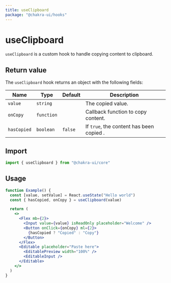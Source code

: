 ```yaml
---
title: useClipboard
package: "@chakra-ui/hooks"
---
```


# useClipboard

`useClipboard` is a custom hook to handle copying content to clipboard.

## Return value

The `useClipboard` hook returns an object with the following fields:

| Name        | Type       | Default | Description                              |
| ----------- | ---------- | ------- | ---------------------------------------- |
| `value`     | `string`   |         | The copied value.                        |
| `onCopy`    | `function` |         | Callback function to copy content.       |
| `hasCopied` | `boolean`  | `false` | If `true`, the content has been copied . |

## Import

```js
import { useClipboard } from "@chakra-ui/core"
```

## Usage

```jsx
function Example() {
  const [value, setValue] = React.useState("Hello world")
  const { hasCopied, onCopy } = useClipboard(value)

  return (
    <>
      <Flex mb={2}>
        <Input value={value} isReadOnly placeholder="Welcome" />
        <Button onClick={onCopy} ml={2}>
          {hasCopied ? "Copied" : "Copy"}
        </Button>
      </Flex>
      <Editable placeholder="Paste here">
        <EditablePreview width="100%" />
        <EditableInput />
      </Editable>
    </>
  )
}
```
